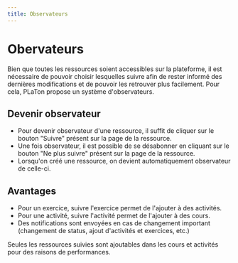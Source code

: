 ```yaml
---
title: Observateurs
---
```


# Obervateurs

Bien que toutes les ressources soient accessibles sur la plateforme, il est nécessaire de pouvoir choisir lesquelles suivre afin de rester informé des dernières modifications
et de pouvoir les retrouver plus facilement. Pour cela, PLaTon propose un système d'observateurs.

## Devenir observateur

- Pour devenir observateur d'une ressource, il suffit de cliquer sur le bouton "Suivre" présent sur la page de la ressource.
- Une fois observateur, il est possible de se désabonner en cliquant sur le bouton "Ne plus suivre" présent sur la page de la ressource.
- Lorsqu'on créé une ressource, on devient automatiquement observateur de celle-ci.

## Avantages

- Pour un exercice, suivre l'exercice permet de l'ajouter à des activités.
- Pour une activité, suivre l'activité permet de l'ajouter à des cours.
- Des notifications sont envoyées en cas de changement important (changement de status, ajout d'activités et exercices, etc.)

<Callout type="warning">
  Seules les ressources suivies sont ajoutables dans les cours et activités pour des raisons de performances.
</Callout>

